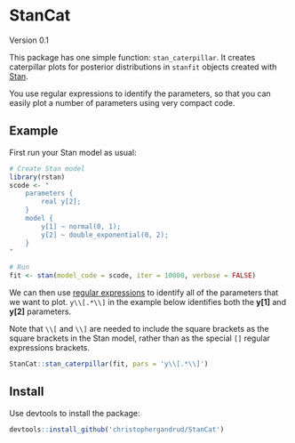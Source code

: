StanCat
===

Version 0.1

This package has one simple function: `stan_caterpillar`. It creates
caterpillar plots for posterior distributions in `stanfit` objects created
with [Stan](http://mc-stan.org/).

You use regular expressions to identify the parameters, so that you can easily
plot a number of parameters using very compact code.

## Example

First run your Stan model as usual:

```r
# Create Stan model
library(rstan)
scode <- "
    parameters {
        real y[2];
    }
    model {
        y[1] ~ normal(0, 1);
        y[2] ~ double_exponential(0, 2);
    }
"

# Run
fit <- stan(model_code = scode, iter = 10000, verbose = FALSE)
```

We can then use
[regular expressions](http://stat.ethz.ch/R-manual/R-devel/library/base/html/regex.html)
to identify all of the parameters that we want to plot. `y\\[.*\\]` in the
example below identifies both the **y[1]** and **y[2]** parameters.

Note that `\\[` and `\\]` are needed to include the square brackets as the
square brackets in the Stan model, rather than as the special `[]` regular
expressions brackets.

```r
StanCat::stan_caterpillar(fit, pars = 'y\\[.*\\]')
```


## Install

Use devtools to install the package:

```r
devtools::install_github('christophergandrud/StanCat')
```
